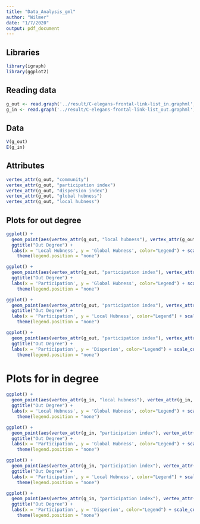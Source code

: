 ```yaml
---
title: "Data_Analysis_gml"
author: "Wilmer"
date: "1/7/2020"
output: pdf_document
---
```


## Libraries
```r
library(igraph)
library(ggplot2)
```

## Reading data

```r
g_out <- read.graph('../result/C-elegans-frontal-link-list_in.graphml', format = "graphml")
g_in <- read.graph('../result/C-elegans-frontal-link-list_out.graphml', format = "graphml")
```

## Data
```r
V(g_out)
E(g_in)
```

## Attributes
```r
vertex_attr(g_out, "community")
vertex_attr(g_out, "participation index")
vertex_attr(g_out, "dispersion index")
vertex_attr(g_out, "global hubness")
vertex_attr(g_out, "local hubness")


```

## Plots for out degree
```r
ggplot() + 
  geom_point(aes(vertex_attr(g_out, "local hubness"), vertex_attr(g_out, "global hubness"), color = "points")) +
  ggtitle("Out Degree") +
  labs(x = 'Local Hubness', y = 'Global Hubness', color="Legend") + scale_color_manual(values=c("#F8766D", "#00BFC4"))+
    theme(legend.position = "none")

ggplot() + 
  geom_point(aes(vertex_attr(g_out, "participation index"), vertex_attr(g_out, "global hubness"), color = "points")) +
  ggtitle("Out Degree") +
  labs(x = 'Participation', y = 'Global Hubness', color="Legend") + scale_color_manual(values=c("#F8766D", "#00BFC4"))+
    theme(legend.position = "none")

ggplot() + 
  geom_point(aes(vertex_attr(g_out, "participation index"), vertex_attr(g_out, "local hubness"), color = "points")) +
  ggtitle("Out Degree") +
  labs(x = 'Participation', y = 'Local Hubness', color="Legend") + scale_color_manual(values=c("#F8766D", "#00BFC4"))+
    theme(legend.position = "none")

ggplot() + 
  geom_point(aes(vertex_attr(g_out, "participation index"), vertex_attr(g_out, "dispersion index"), color = "points")) +
  ggtitle("Out Degree") +
  labs(x = 'Participation', y = 'Disperion', color="Legend") + scale_color_manual(values=c("#F8766D", "#00BFC4"))+
    theme(legend.position = "none")

```

# Plots for in degree
```r
ggplot() + 
  geom_point(aes(vertex_attr(g_in, "local hubness"), vertex_attr(g_in, "global hubness"), color = "points")) +
  ggtitle("Out Degree") +
  labs(x = 'Local Hubness', y = 'Global Hubness', color="Legend") + scale_color_manual(values=c("#F8766D", "#00BFC4"))+
    theme(legend.position = "none")

ggplot() + 
  geom_point(aes(vertex_attr(g_in, "participation index"), vertex_attr(g_in, "global hubness"), color = "points")) +
  ggtitle("Out Degree") +
  labs(x = 'Participation', y = 'Global Hubness', color="Legend") + scale_color_manual(values=c("#F8766D", "#00BFC4"))+
    theme(legend.position = "none")

ggplot() + 
  geom_point(aes(vertex_attr(g_in, "participation index"), vertex_attr(g_in, "local hubness"), color = "points")) +
  ggtitle("Out Degree") +
  labs(x = 'Participation', y = 'Local Hubness', color="Legend") + scale_color_manual(values=c("#F8766D", "#00BFC4"))+
    theme(legend.position = "none")

ggplot() + 
  geom_point(aes(vertex_attr(g_in, "participation index"), vertex_attr(g_in, "dispersion index"), color = "points")) +
  ggtitle("Out Degree") +
  labs(x = 'Participation', y = 'Disperion', color="Legend") + scale_color_manual(values=c("#F8766D", "#00BFC4"))+
    theme(legend.position = "none")
```

